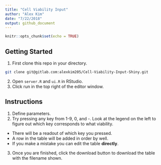 ```yaml
---
title: "Cell Viability Input"
author: "Alex Kim"
date: "7/22/2018"
output: github_document
---
```


```r
knitr::opts_chunk$set(echo = TRUE)
```

## Getting Started

1. First clone this repo in your directory.

```bash
git clone git@gitlab.com:alexkim205/Cell-Viability-Input-Shiny.git
```

2. Open `server.R` and `ui.R` in RStudio.
3. Click run in the top right of the editor window. 

## Instructions

1. Define parameters.
2. Try pressing any key from 1-9, 0, and -. Look at the legend on the left to figure out which key corresponds to what viability.
  * There will be a readout of which key you pressed.
  * A row in the table will be added in order by well. 
  * If you make a mistake you can edit the table **directly**.
3. Once you are finished, click the download button to download the table with the filename shown.